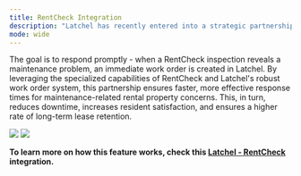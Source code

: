 ---
title: RentCheck Integration
description: "Latchel has recently entered into a strategic partnership with RentCheck, aiming to enhance and streamline operational workflows. This collaboration emphasizes the identification and efficient handling of maintenance issues that come up during RentCheck inspections."
mode: wide
---

The goal is to respond promptly - when a RentCheck inspection reveals a maintenance problem, an immediate work order is created in Latchel. By leveraging the specialized capabilities of RentCheck and Latchel's robust work order system, this partnership ensures faster, more effective response times for maintenance-related rental property concerns. This, in turn, reduces downtime, increases resident satisfaction, and ensures a higher rate of long-term lease retention.

<Frame>
  <img src="/images/rtaImage-557.jpg"/>
</Frame>

<Frame>
  <img src="/images/rtaImage-558.jpg"/>
</Frame>


**To learn more on how this feature works, check this [Latchel - RentCheck](https://help.getrentcheck.com/en/articles/6301816-latchel-integration) integration.**
